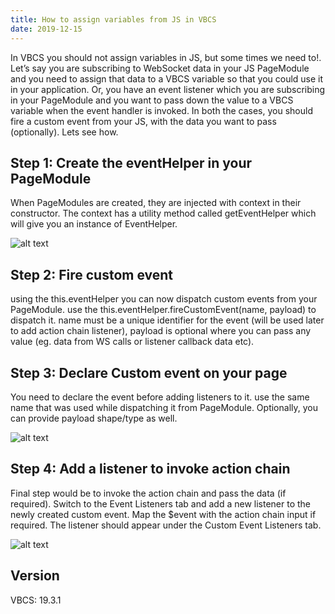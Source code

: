```yaml
---
title: How to assign variables from JS in VBCS
date: 2019-12-15
---
```


In VBCS you should not assign variables in JS, but some times we need to!. Let’s say you are subscribing to WebSocket data in your JS PageModule and you need to assign that data to a VBCS variable so that you could use it in your application. Or, you have an event listener which you are subscribing in your PageModule and you want to pass down the value to a VBCS variable when the event handler is invoked. In both the cases, you should fire a custom event from your JS, with the data you want to pass (optionally). Lets see how.

## Step 1: Create the eventHelper in your PageModule

When PageModules are created, they are injected with context in their constructor. The context has a utility method called getEventHelper which will give you an instance of EventHelper.

![alt text](../../assets/posts/vbcs/1.png)
## Step 2: Fire custom event

using the this.eventHelper you can now dispatch custom events from your PageModule. use the this.eventHelper.fireCustomEvent(name, payload) to dispatch it. name must be a unique identifier for the event (will be used later to add action chain listener), payload is optional where you can pass any value (eg. data from WS calls or listener callback data etc).

## Step 3: Declare Custom event on your page

You need to declare the event before adding listeners to it. use the same name that was used while dispatching it from PageModule. Optionally, you can provide payload shape/type as well.

![alt text](../../assets/posts/vbcs/3.png)

## Step 4: Add a listener to invoke action chain

Final step would be to invoke the action chain and pass the data (if required). Switch to the Event Listeners tab and add a new listener to the newly created custom event. Map the $event with the action chain input if required. The listener should appear under the Custom Event Listeners tab.

![alt text](../../assets/posts/vbcs/4.png)

## Version
VBCS: 19.3.1
